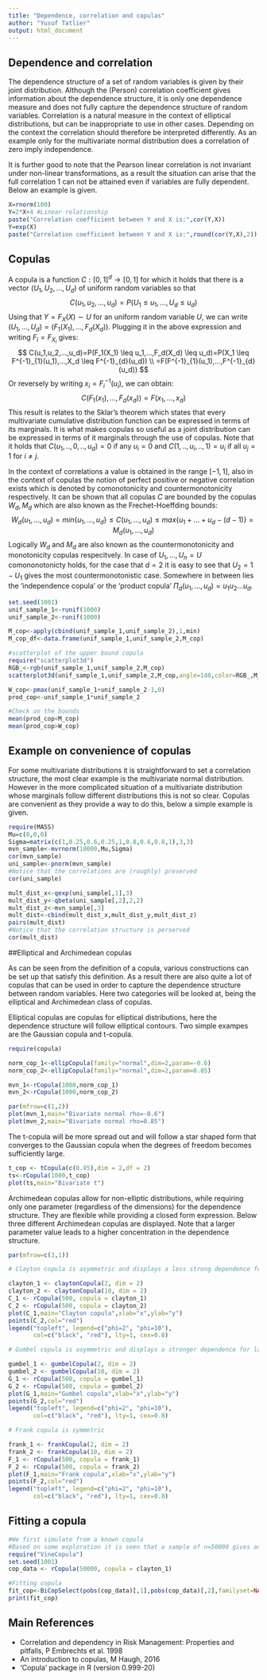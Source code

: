 ---
title: "Dependence, correlation and copulas"
author: "Yusuf Tatlier"
output: html_document
---

## Dependence and correlation

The dependence structure of a set of random variables is given by their joint distribution.
Although the (Person) correlation coefficient gives information about the dependence structure, it is only one dependence measure and does not fully capture the dependence structure of random variables. Correlation is a natural measure in the context of elliptical distributions, but can be inappropriate to use in other cases. Depending on the context the correlation should therefore be interpreted differently. As an example only for the multivariate normal distribution does a correlation of zero imply independence.

It is further good to note that the Pearson linear correlation is not invariant under non-linear transformations, as a result the situation can arise that the full correlation 1 can not be attained even if variables are fully dependent. Below an example is given.

```{r}
X=rnorm(100)
Y=2*X+4 #Linear relationship
paste("Correlation coefficient between Y and X is:",cor(Y,X))
Y=exp(X)
paste("Correlation coefficient between Y and X is:",round(cor(Y,X),2))
```

## Copulas

A copula is a function $C:[0,1]^d \rightarrow [0,1]$ for which it holds that there is a vector $(U_1,U_2,...,U_d)$ of uniform random variables so that 
$$ C(u_1,u_2,...,u_d)=P(U_1 \leq u_1,...,U_d \leq u_d)$$
Using that $Y=F_X(X) \sim U$ for an uniform random variable $U$, we can write $(U_1,...,U_d)=(F_1(X_1),...,F_d(X_d))$. Plugging it in the above expression and writing $F_i=F_{X_i}$ gives:
$$ C(u_1,u_2,...,u_d)=P(F_1(X_1) \leq u_1,...,F_d(X_d) \leq u_d)=P(X_1 \leq F^{-1}_{1}(u_1),...,X_d \leq F^{-1}_{d}(u_d)) \\
=F(F^{-1}_{1}(u_1),...,F^{-1}_{d}(u_d)) $$
Or reversely by writing $x_i=F^{-1}_{i}(u_i)$, we can obtain:
$$ C(F_1(x_1),...,F_d(x_d))=F(x_1,...,x_d) $$
This result is relates to the Sklar's theorem which states that every multivariate cumulative distribution function can be expressed in terms of its marginals. It is what makes copulas so useful as a joint distribution can be expressed in terms of it marginals through the use of copulas.
Note that it holds that $C(u_1,..,0,..,u_d)=0$ if any $u_i=0$ and $C(1,..,u_i,..,1)=u_i$ if all $u_j=1$ for $i \neq j$.

In the context of correlations a value is obtained in the range $[-1,1]$, also in the context of copulas the notion of perfect positive or negative correlation exists which is denoted by comonotonicity and countermonotonicity respectively. It can be shown that all copulas $C$ are bounded by the copulas $W_d, M_d$ which are also known as the Frechet-Hoeffding bounds:
$$ W_d(u_1,...,u_d)=min\{u_1,...,u_d\} \leq C(u_1,...,u_d) \leq max\{u_1+...+u_d-(d-1)\}= M_d(u_1,...,u_d)$$
Logically $W_d$ and $M_d$ are also known as the countermonotonicity and monotonicity copulas respecitvely. In case of $U_1,...,U_n=U$ comononotonicty holds, for the case that $d=2$ it is easy to see that $U_2=1-U_1$ gives the most countermonotonistic case. Somewhere in between lies the 'independence copula' or the 'product copula' $\Pi_d(u_1,...,u_d)=u_1u_2...u_d$.

```{r}
set.seed(1001)
unif_sample_1<-runif(1000)
unif_sample_2<-runif(1000)

M_cop<-apply(cbind(unif_sample_1,unif_sample_2),1,min)
M_cop_df<-data.frame(unif_sample_1,unif_sample_2,M_cop)

#scatterplot of the upper bound copula
require("scatterplot3d")
RGB_<-rgb(unif_sample_1,unif_sample_2,M_cop)
scatterplot3d(unif_sample_1,unif_sample_2,M_cop,angle=140,color=RGB_,M_cop_df$M_cop)

W_cop<-pmax(unif_sample_1+unif_sample_2-1,0)
prod_cop<-unif_sample_1*unif_sample_2

#Check on the bounds
mean(prod_cop<M_cop)
mean(prod_cop>W_cop)
```

## Example on convenience of copulas

For some multivariate distributions it is straightforward to set a correlation structure, the most clear example is the multivariate normal distribution. However in the more complicated situation of a multivariate distribution whose marginals follow different distributions this is not so clear. Copulas are convenient as they provide a way to do this, below a simple example is given. 

```{r}
require(MASS)
Mu=c(0,0,0)
Sigma=matrix(c(1,0.25,0.6,0.25,1,0.8,0.6,0.8,1),3,3)
mvn_sample<-mvrnorm(10000,Mu,Sigma)
cor(mvn_sample)
uni_sample<-pnorm(mvn_sample)
#Notice that the correlations are (roughly) preserved
cor(uni_sample)

mult_dist_x<-qexp(uni_sample[,1],3)
mult_dist_y<-qbeta(uni_sample[,2],2,2)
mult_dist_z<-mvn_sample[,3]
mult_dist<-cbind(mult_dist_x,mult_dist_y,mult_dist_z)
pairs(mult_dist)
#Notice that the correlation structure is perserved
cor(mult_dist)
```

##Elliptical and Archimedean copulas

As can be seen from the definition of a copula, various constructions can be set up that satisfy this definition. As a result there are also quite a lot of copulas that can be used in order to capture the dependence structure between random variables. Here two categories will be looked at, being the elliptical and Archimedean class of copulas.

Elliptical copulas are copulas for elliptical distributions, here the dependence structure will follow elliptical contours. Two simple exampes are the Gaussian copula and t-copula.

```{r}
require(copula)

norm_cop_1<-ellipCopula(family="normal",dim=2,param=-0.6)
norm_cop_2<-ellipCopula(family="normal",dim=2,param=0.85)

mvn_1<-rCopula(1000,norm_cop_1)
mvn_2<-rCopula(1000,norm_cop_2)

par(mfrow=c(1,2))
plot(mvn_1,main="Bivariate normal rho=-0.6")
plot(mvn_2,main="Bivariate normal rho=0.85")
```

The t-copula will be more spread out and will follow a star shaped form that converges to the Gaussian copula when the degrees of freedom becomes sufficiently large. 

```{r}
t_cop <- tCopula(c(0.85),dim = 2,df = 2)
ts<-rCopula(1000,t_cop)
plot(ts,main="Bivariate t")
```

Archimedean copulas allow for non-elliptic distributions, while requiring only one parameter (regardless of the dimensions) for the dependence structure. They are flexible while providing a closed form expression. Below three different Archimedean copulas are displayed.
Note that a larger parameter value leads to a higher concentration in the dependence structure.

```{r}
par(mfrow=c(3,1))

# Clayton copula is asymmetric and displays a less strong dependence for larger values

clayton_1 <- claytonCopula(2, dim = 2)
clayton_2 <- claytonCopula(10, dim = 2)
C_1 <- rCopula(500, copula = clayton_1)
C_2 <- rCopula(500, copula = clayton_2)
plot(C_1,main="Clayton copula",xlab="x",ylab="y")
points(C_2,col="red")
legend("topleft", legend=c("phi=2", "phi=10"),
       col=c("black", "red"), lty=1, cex=0.8)

# Gumbel copula is asymmetric and displays a stronger dependence for larger values, in that sense it shows opposite behavior to a Clayton copula.

gumbel_1 <- gumbelCopula(2, dim = 2)
gumbel_2 <- gumbelCopula(10, dim = 2)
G_1 <- rCopula(500, copula = gumbel_1)
G_2 <- rCopula(500, copula = gumbel_2)
plot(G_1,main="Gumbel copula",xlab="x",ylab="y")
points(G_2,col="red")
legend("topleft", legend=c("phi=2", "phi=10"),
       col=c("black", "red"), lty=1, cex=0.8)

# Frank copula is symmetric

frank_1 <- frankCopula(2, dim = 2)
frank_2 <- frankCopula(10, dim = 2)
F_1 <- rCopula(500, copula = frank_1)
F_2 <- rCopula(500, copula = frank_2)
plot(F_1,main="Frank copula",xlab="x",ylab="y")
points(F_2,col="red")
legend("topleft", legend=c("phi=2", "phi=10"),
       col=c("black", "red"), lty=1, cex=0.8)

```

## Fitting a copula

```{r,message=FALSE}
#We first simulate from a known copula
#Based on some exploration it is seen that a sample of n=50000 gives accurate outcomes.
require("VineCopula")
set.seed(1001)
cop_data <- rCopula(50000, copula = clayton_1)

#Fitting copula
fit_cop<-BiCopSelect(pobs(cop_data)[,1],pobs(cop_data)[,2],familyset=NA)
print(fit_cop)
```

## Main References

- Correlation and dependency in Risk Management: Properties and pitfalls, P Embrechts et al. 1998
- An introduction to copulas, M Haugh, 2016
- 'Copula' package in R (version 0.999-20)